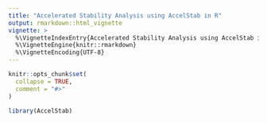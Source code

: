 ```yaml
---
title: "Accelerated Stability Analysis using AccelStab in R"
output: rmarkdown::html_vignette
vignette: >
  %\VignetteIndexEntry{Accelerated Stability Analysis using AccelStab in R}
  %\VignetteEngine{knitr::rmarkdown}
  %\VignetteEncoding{UTF-8}
---
```


```r
knitr::opts_chunk$set(
  collapse = TRUE,
  comment = "#>"
)
```

```r
library(AccelStab)
```
